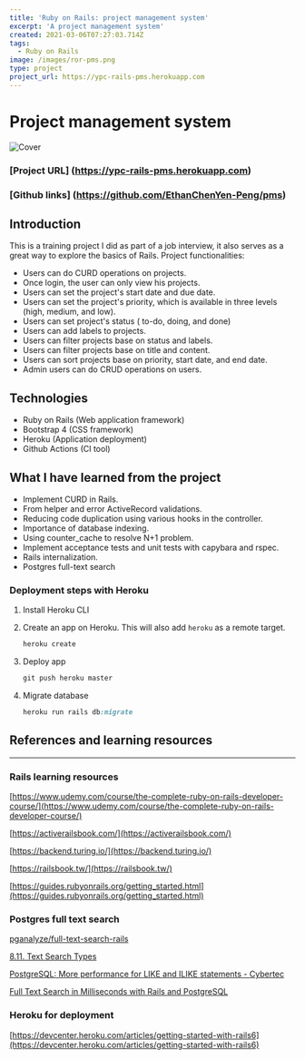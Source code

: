 ```yaml
---
title: 'Ruby on Rails: project management system'
excerpt: 'A project management system'
created: 2021-03-06T07:27:03.714Z
tags:
  - Ruby on Rails
image: /images/ror-pms.png
type: project
project_url: https://ypc-rails-pms.herokuapp.com
---
```


# Project management system

![Cover](/images/ror-pms.png)

### [Project URL] (https://ypc-rails-pms.herokuapp.com)

### [Github links] (https://github.com/EthanChenYen-Peng/pms)

## Introduction

This is a training project I did as part of a job interview, it also serves as a great way to explore the basics of Rails. Project functionalities:

- Users can do CURD operations on projects.
- Once login, the user can only view his projects.
- Users can set the project's start date and due date.
- Users can set the project's priority, which is available in three levels (high, medium, and low).
- Users can set project's status ( to-do, doing, and done)
- Users can add labels to projects.
- Users can filter projects base on status and labels.
- Users can filter projects base on title and content.
- Users can sort projects base on priority, start date, and end date.
- Admin users can do CRUD operations on users.

## Technologies

- Ruby on Rails (Web application framework)
- Bootstrap 4 (CSS framework)
- Heroku (Application deployment)
- Github Actions (CI tool)

## What I have learned from the project

- Implement CURD in Rails.
- From helper and error ActiveRecord validations.
- Reducing code duplication using various hooks in the controller.
- Importance of database indexing.
- Using counter_cache to resolve N+1 problem.
- Implement acceptance tests and unit tests with capybara and rspec.
- Rails internalization.
- Postgres full-text search

### Deployment steps with Heroku

1. Install Heroku CLI
2. Create an app on Heroku. This will also add `heroku` as a remote target.

   ```ruby
   heroku create
   ```

3. Deploy app

   ```ruby
   git push heroku master
   ```

4. Migrate database

   ```ruby
   heroku run rails db:migrate
   ```

## References and learning resources

---

### Rails learning resources

[https://www.udemy.com/course/the-complete-ruby-on-rails-developer-course/](https://www.udemy.com/course/the-complete-ruby-on-rails-developer-course/)

[https://activerailsbook.com/](https://activerailsbook.com/)

[https://backend.turing.io/](https://backend.turing.io/)

[https://railsbook.tw/](https://railsbook.tw/)

[https://guides.rubyonrails.org/getting_started.html](https://guides.rubyonrails.org/getting_started.html)

### Postgres full text search

[pganalyze/full-text-search-rails](https://github.com/pganalyze/full-text-search-rails)

[8.11. Text Search Types](https://www.postgresql.org/docs/current/datatype-textsearch.html)

[PostgreSQL: More performance for LIKE and ILIKE statements - Cybertec](https://www.cybertec-postgresql.com/en/postgresql-more-performance-for-like-and-ilike-statements/)

[Full Text Search in Milliseconds with Rails and PostgreSQL](https://pganalyze.com/blog/full-text-search-ruby-rails-postgres)

### Heroku for deployment

[https://devcenter.heroku.com/articles/getting-started-with-rails6](https://devcenter.heroku.com/articles/getting-started-with-rails6)
